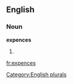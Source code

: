 ==English==

===Noun===
'''expences'''

# {{plural of|[[expence]]}}

[[Category:English plurals]]

[[fr:expences]]